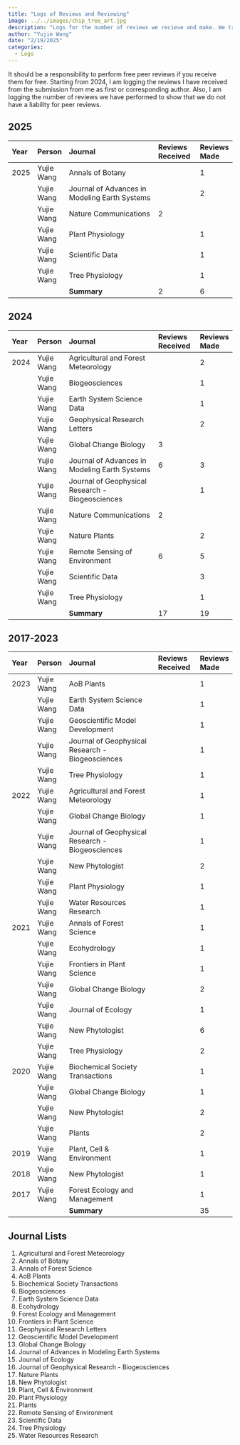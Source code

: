 ```yaml
---
title: "Logs of Reviews and Reviewing"
image: ../../images/chip_tree_art.jpg
description: "Logs for the number of reviews we recieve and make. We try to balance the two!"
author: "Yujie Wang"
date: "2/19/2025"
categories:
  - Logs
---
```


It should be a responsibility to perform free peer reviews if you receive them for free. Starting from 2024, I am logging the reviews I have received from the submission from me as first or corresponding author. Also, I am logging the number of reviews we have performed to show that we do not have a liability for peer reviews.

## 2025

| **Year** | **Person**  | **Journal**                                      | **Reviews Received** | **Reviews Made** |
|:---------|:------------|:-------------------------------------------------|:---------------------|:-----------------|
| 2025     | Yujie Wang  | Annals of Botany                                 |                      | 1                |
|          | Yujie Wang  | Journal of Advances in Modeling Earth Systems    |                      | 2                |
|          | Yujie Wang  | Nature Communications                            | 2                    |                  |
|          | Yujie Wang  | Plant Physiology                                 |                      | 1                |
|          | Yujie Wang  | Scientific Data                                  |                      | 1                |
|          | Yujie Wang  | Tree Physiology                                  |                      | 1                |
|          |             | **Summary**                                      | 2                    | 6                |

## 2024

| **Year** | **Person**  | **Journal**                                      | **Reviews Received** | **Reviews Made** |
|:---------|:------------|:-------------------------------------------------|:---------------------|:-----------------|
| 2024     | Yujie Wang  | Agricultural and Forest Meteorology              |                      | 2                |
|          | Yujie Wang  | Biogeosciences                                   |                      | 1                |
|          | Yujie Wang  | Earth System Science Data                        |                      | 1                |
|          | Yujie Wang  | Geophysical Research Letters                     |                      | 2                |
|          | Yujie Wang  | Global Change Biology                            | 3                    |                  |
|          | Yujie Wang  | Journal of Advances in Modeling Earth Systems    | 6                    | 3                |
|          | Yujie Wang  | Journal of Geophysical Research - Biogeosciences |                      | 1                |
|          | Yujie Wang  | Nature Communications                            | 2                    |                  |
|          | Yujie Wang  | Nature Plants                                    |                      | 2                |
|          | Yujie Wang  | Remote Sensing of Environment                    | 6                    | 5                |
|          | Yujie Wang  | Scientific Data                                  |                      | 3                |
|          | Yujie Wang  | Tree Physiology                                  |                      | 1                |
|          |             | **Summary**                                      | 17                   | 19               |

## 2017-2023

| **Year** | **Person**  | **Journal**                                      | **Reviews Received** | **Reviews Made** |
|:---------|:------------|:-------------------------------------------------|:---------------------|:-----------------|
| 2023     | Yujie Wang  | AoB Plants                                       |                      | 1                |
|          | Yujie Wang  | Earth System Science Data                        |                      | 1                |
|          | Yujie Wang  | Geoscientific Model Development                  |                      | 1                |
|          | Yujie Wang  | Journal of Geophysical Research - Biogeosciences |                      | 1                |
|          | Yujie Wang  | Tree Physiology                                  |                      | 1                |
| 2022     | Yujie Wang  | Agricultural and Forest Meteorology              |                      | 1                |
|          | Yujie Wang  | Global Change Biology                            |                      | 1                |
|          | Yujie Wang  | Journal of Geophysical Research - Biogeosciences |                      | 1                |
|          | Yujie Wang  | New Phytologist                                  |                      | 2                |
|          | Yujie Wang  | Plant Physiology                                 |                      | 1                |
|          | Yujie Wang  | Water Resources Research                         |                      | 1                |
| 2021     | Yujie Wang  | Annals of Forest Science                         |                      | 1                |
|          | Yujie Wang  | Ecohydrology                                     |                      | 1                |
|          | Yujie Wang  | Frontiers in Plant Science                       |                      | 1                |
|          | Yujie Wang  | Global Change Biology                            |                      | 2                |
|          | Yujie Wang  | Journal of Ecology                               |                      | 1                |
|          | Yujie Wang  | New Phytologist                                  |                      | 6                |
|          | Yujie Wang  | Tree Physiology                                  |                      | 2                |
| 2020     | Yujie Wang  | Biochemical Society Transactions                 |                      | 1                |
|          | Yujie Wang  | Global Change Biology                            |                      | 1                |
|          | Yujie Wang  | New Phytologist                                  |                      | 2                |
|          | Yujie Wang  | Plants                                           |                      | 2                |
| 2019     | Yujie Wang  | Plant, Cell & Environment                        |                      | 1                |
| 2018     | Yujie Wang  | New Phytologist                                  |                      | 1                |
| 2017     | Yujie Wang  | Forest Ecology and Management                    |                      | 1                |
|          |             | **Summary**                                      |                      | 35               |

## Journal Lists
1. Agricultural and Forest Meteorology
1. Annals of Botany
1. Annals of Forest Science
1. AoB Plants
1. Biochemical Society Transactions
1. Biogeosciences
1. Earth System Science Data
1. Ecohydrology
1. Forest Ecology and Management
1. Frontiers in Plant Science
1. Geophysical Research Letters
1. Geoscientific Model Development
1. Global Change Biology
1. Journal of Advances in Modeling Earth Systems
1. Journal of Ecology
1. Journal of Geophysical Research - Biogeosciences
1. Nature Plants
1. New Phytologist
1. Plant, Cell & Environment
1. Plant Physiology
1. Plants
1. Remote Sensing of Environment
1. Scientific Data
1. Tree Physiology
1. Water Resources Research
